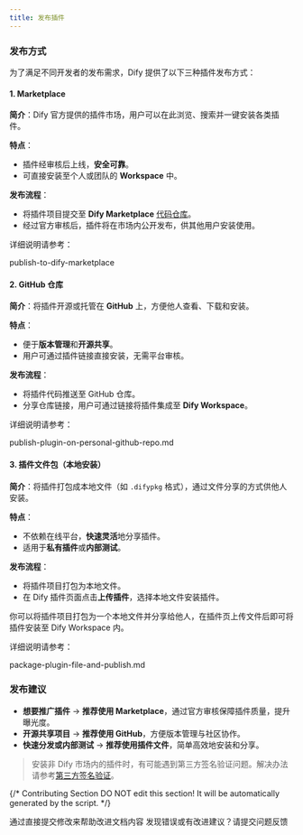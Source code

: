 ```yaml
---
title: 发布插件
---
```



### 发布方式

为了满足不同开发者的发布需求，Dify 提供了以下三种插件发布方式：

#### **1. Marketplace**

**简介**：Dify 官方提供的插件市场，用户可以在此浏览、搜索并一键安装各类插件。

**特点**：

* 插件经审核后上线，**安全可靠**。
* 可直接安装至个人或团队的 **Workspace** 中。

**发布流程**：

* 将插件项目提交至 **Dify Marketplace** [代码仓库](https://github.com/langgenius/dify-plugins)。
* 经过官方审核后，插件将在市场内公开发布，供其他用户安装使用。

详细说明请参考：

<Card title="publish-to-dify-marketplace" icon="link" href="publish-to-dify-marketplace/">
  publish-to-dify-marketplace
</Card>

#### 2. **GitHub 仓库**

**简介**：将插件开源或托管在 **GitHub** 上，方便他人查看、下载和安装。

**特点**：

* 便于**版本管理**和**开源共享**。
* 用户可通过插件链接直接安装，无需平台审核。

**发布流程**：

* 将插件代码推送至 GitHub 仓库。
* 分享仓库链接，用户可通过链接将插件集成至 **Dify Workspace**。

详细说明请参考：

<Card title="publish-plugin-on-personal-github-repo.md" icon="link" href="publish-plugin-on-personal-github-repo">
  publish-plugin-on-personal-github-repo.md
</Card>

#### 3. 插件文件包（本地安装）

**简介**：将插件打包成本地文件（如 `.difypkg` 格式），通过文件分享的方式供他人安装。

**特点**：

* 不依赖在线平台，**快速灵活**地分享插件。
* 适用于**私有插件**或**内部测试**。

**发布流程**：

* 将插件项目打包为本地文件。
* 在 Dify 插件页面点击**上传插件**，选择本地文件安装插件。

你可以将插件项目打包为一个本地文件并分享给他人，在插件页上传文件后即可将插件安装至 Dify Workspace 内。

详细说明请参考：

<Card title="package-plugin-file-and-publish.md" icon="link" href="package-plugin-file-and-publish">
  package-plugin-file-and-publish.md
</Card>

### **发布建议**

* **想要推广插件** → **推荐使用 Marketplace**，通过官方审核保障插件质量，提升曝光度。
* **开源共享项目** → **推荐使用 GitHub**，方便版本管理与社区协作。
* **快速分发或内部测试** → **推荐使用插件文件**，简单高效地安装和分享。

> 安装非 Dify 市场内的插件时，有可能遇到第三方签名验证问题。解决办法请参考[第三方签名验证](./signing-plugins-for-third-party-signature-verification.mdx)。

{/*
Contributing Section
DO NOT edit this section!
It will be automatically generated by the script.
*/}

<CardGroup cols="2">
    <Card
        title="编辑此页面"
        icon="pen-to-square"
        href="https://github.com/langgenius/dify-docs-mintlify/edit/main/zh-hans/plugins/publish-plugins/README.mdx"
    >
        通过直接提交修改来帮助改进文档内容
    </Card>
    <Card
        title="提交问题"
        icon="github"
        href="https://github.com/langgenius/dify-docs-mintlify/issues/new?title=文档问题%3A%20&body=%23%23%20问题描述%0A%3C%21--%20请简要描述您发现的问题%20--%3E%0A%0A%23%23%20页面链接%0Ahttps%3A%2F%2Fgithub.com%2Flanggenius%2Fdify-docs-mintlify%2Fblob%2Fmain%2Fzh-hans/plugins/publish-plugins%2FREADME.mdx%0A%0A%23%23%20建议修改%0A%3C%21--%20如果有具体的修改建议，请在此说明%20--%3E%0A%0A%3C%21--%20感谢您对文档质量的关注！%20--%3E"
    >
        发现错误或有改进建议？请提交问题反馈
    </Card>
</CardGroup>
